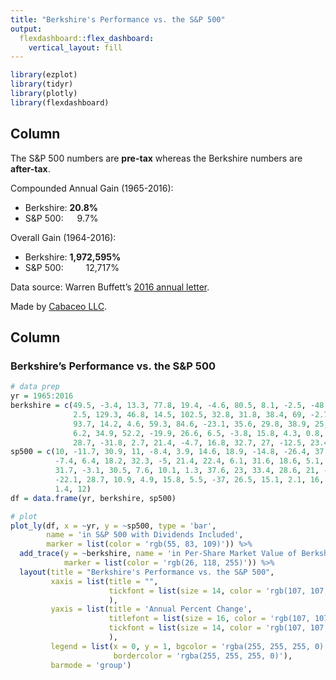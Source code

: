 ```yaml
---
title: "Berkshire's Performance vs. the S&P 500"
output: 
  flexdashboard::flex_dashboard:
    vertical_layout: fill
---
```


```r
library(ezplot)
library(tidyr)
library(plotly)
library(flexdashboard)
```

Column {.sidebar}
-----------------------------------------------------------------------
The S&P 500 numbers are **pre-tax** whereas the Berkshire numbers are **after-tax**.

Compounded Annual Gain (1965-2016):

* Berkshire: **20.8%**
* S&P 500: &emsp; 9.7%

Overall Gain (1964-2016):

* Berkshire: **1,972,595%**
* S&P 500: &emsp;&emsp; 12,717%

Data source: Warren Buffett's [2016 annual letter](http://www.berkshirehathaway.com/letters/2016ltr.pdf).

Made by [Cabaceo LLC](https://cabaceo.com).


Column
-----------------------------------------------------------------------

### Berkshire's Performance vs. the S&P 500

```r
# data prep
yr = 1965:2016 
berkshire = c(49.5, -3.4, 13.3, 77.8, 19.4, -4.6, 80.5, 8.1, -2.5, -48.7,
              2.5, 129.3, 46.8, 14.5, 102.5, 32.8, 31.8, 38.4, 69, -2.7, 
              93.7, 14.2, 4.6, 59.3, 84.6, -23.1, 35.6, 29.8, 38.9, 25, 57.4, 
              6.2, 34.9, 52.2, -19.9, 26.6, 6.5, -3.8, 15.8, 4.3, 0.8, 24.1, 
              28.7, -31.8, 2.7, 21.4, -4.7, 16.8, 32.7, 27, -12.5, 23.4)
sp500 = c(10, -11.7, 30.9, 11, -8.4, 3.9, 14.6, 18.9, -14.8, -26.4, 37.2, 23.6,
          -7.4, 6.4, 18.2, 32.3, -5, 21.4, 22.4, 6.1, 31.6, 18.6, 5.1, 16.6, 
          31.7, -3.1, 30.5, 7.6, 10.1, 1.3, 37.6, 23, 33.4, 28.6, 21, -9.1, -11.9,
          -22.1, 28.7, 10.9, 4.9, 15.8, 5.5, -37, 26.5, 15.1, 2.1, 16, 32.4, 13.7,
          1.4, 12)
df = data.frame(yr, berkshire, sp500)

# plot
plot_ly(df, x = ~yr, y = ~sp500, type = 'bar', 
        name = 'in S&P 500 with Dividends Included',
        marker = list(color = 'rgb(55, 83, 109)')) %>%
  add_trace(y = ~berkshire, name = 'in Per-Share Market Value of Berkshire',
            marker = list(color = 'rgb(26, 118, 255)')) %>%
  layout(title = "Berkshire's Performance vs. the S&P 500",
         xaxis = list(title = "",
                      tickfont = list(size = 14, color = 'rgb(107, 107, 107)')
                      ),
         yaxis = list(title = 'Annual Percent Change',
                      titlefont = list(size = 16, color = 'rgb(107, 107, 107)'),
                      tickfont = list(size = 14, color = 'rgb(107, 107, 107)')
                      ),
         legend = list(x = 0, y = 1, bgcolor = 'rgba(255, 255, 255, 0)', 
                       bordercolor = 'rgba(255, 255, 255, 0)'),
         barmode = 'group')
```
